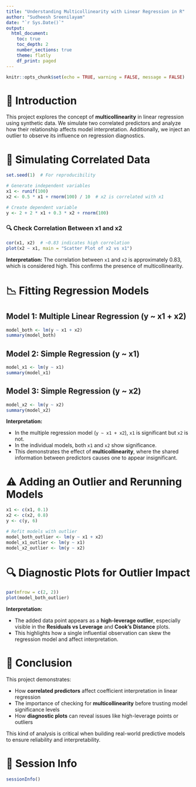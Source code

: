 ---
title: "Understanding Multicollinearity with Linear Regression in R"
author: "Sudheesh Sreenilayam"
date: "`r Sys.Date()`"
output:
  html_document:
    toc: true
    toc_depth: 2
    number_sections: true
    theme: flatly
    df_print: paged
---

```{r setup, include=FALSE}
knitr::opts_chunk$set(echo = TRUE, warning = FALSE, message = FALSE)
```

# 📌 Introduction

This project explores the concept of **multicollinearity** in linear regression using synthetic data. We simulate two correlated predictors and analyze how their relationship affects model interpretation. Additionally, we inject an outlier to observe its influence on regression diagnostics.

# 🧪 Simulating Correlated Data

```{r simulate-data}
set.seed(1)  # For reproducibility

# Generate independent variables
x1 <- runif(100)
x2 <- 0.5 * x1 + rnorm(100) / 10  # x2 is correlated with x1

# Create dependent variable
y <- 2 + 2 * x1 + 0.3 * x2 + rnorm(100)
```

### 🔍 Check Correlation Between x1 and x2

```{r correlation}
cor(x1, x2)  # ~0.83 indicates high correlation
plot(x2 ~ x1, main = "Scatter Plot of x2 vs x1")
```

**Interpretation:** The correlation between `x1` and `x2` is approximately 0.83, which is considered high. This confirms the presence of multicollinearity.

# 📉 Fitting Regression Models

## Model 1: Multiple Linear Regression (y ~ x1 + x2)
```{r model-both}
model_both <- lm(y ~ x1 + x2)
summary(model_both)
```

## Model 2: Simple Regression (y ~ x1)
```{r model-x1}
model_x1 <- lm(y ~ x1)
summary(model_x1)
```

## Model 3: Simple Regression (y ~ x2)
```{r model-x2}
model_x2 <- lm(y ~ x2)
summary(model_x2)
```

**Interpretation:**

- In the multiple regression model (`y ~ x1 + x2`), `x1` is significant but `x2` is not.
- In the individual models, both `x1` and `x2` show significance.
- This demonstrates the effect of **multicollinearity**, where the shared information between predictors causes one to appear insignificant.

# ⚠️ Adding an Outlier and Rerunning Models

```{r add-outlier}
x1 <- c(x1, 0.1)
x2 <- c(x2, 0.8)
y <- c(y, 6)

# Refit models with outlier
model_both_outlier <- lm(y ~ x1 + x2)
model_x1_outlier <- lm(y ~ x1)
model_x2_outlier <- lm(y ~ x2)
```

# 🔍 Diagnostic Plots for Outlier Impact

```{r diagnostics-both}
par(mfrow = c(2, 2))
plot(model_both_outlier)
```

**Interpretation:**

- The added data point appears as a **high-leverage outlier**, especially visible in the **Residuals vs Leverage** and **Cook’s Distance** plots.
- This highlights how a single influential observation can skew the regression model and affect interpretation.

# 🧾 Conclusion

This project demonstrates:

- How **correlated predictors** affect coefficient interpretation in linear regression
- The importance of checking for **multicollinearity** before trusting model significance levels
- How **diagnostic plots** can reveal issues like high-leverage points or outliers

This kind of analysis is critical when building real-world predictive models to ensure reliability and interpretability.

# 🔧 Session Info
```{r session-info}
sessionInfo()
```
